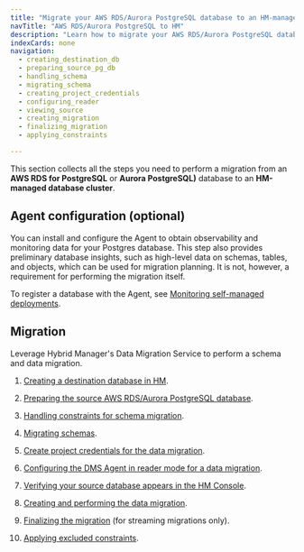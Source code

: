 ```yaml
---
title: "Migrate your AWS RDS/Aurora PostgreSQL database to an HM-managed database"
navTitle: "AWS RDS/Aurora PostgreSQL to HM"
description: "Learn how to migrate your AWS RDS/Aurora PostgreSQL database to an HM-managed database."
indexCards: none
navigation: 
  - creating_destination_db
  - preparing_source_pg_db
  - handling_schema
  - migrating_schema
  - creating_project_credentials
  - configuring_reader
  - viewing_source
  - creating_migration
  - finalizing_migration
  - applying_constraints

---
```


This section collects all the steps you need to perform a migration from an **AWS RDS for PostgreSQL** or **Aurora PostgreSQL)** database to an **HM-managed database cluster**.

## Agent configuration (optional)

You can install and configure the Agent to obtain observability and monitoring data for your Postgres database. This step also provides preliminary database insights, such as high-level data on schemas, tables, and objects, which can be used for migration planning. It is not, however, a requirement for performing the migration itself.

To register a database with the Agent, see [Monitoring self-managed deployments](edb-postgres-ai/hybrid-manager/using_hybrid_manager/monitoring/mon_ext_dbs/mon_with_agent/).

## Migration

Leverage Hybrid Manager's Data Migration Service to perform a schema and data migration.

1.  [Creating a destination database in HM](creating_destination_db).

1.  [Preparing the source AWS RDS/Aurora PostgreSQL database](preparing_source_pg_db). 

1.  [Handling constraints for schema migration](handling_schema). 

1.  [Migrating schemas](migrating_schema). 

1.  [Create project credentials for the data migration](creating_project_credentials). 

1.  [Configuring the DMS Agent in reader mode for a data migration](configuring_reader). 

1.  [Verifying your source database appears in the HM Console](viewing_source).

1.  [Creating and performing the data migration](creating_migration). 

1.  [Finalizing the migration](finalizing_migration) (for streaming migrations only).

1.  [Applying excluded constraints](applying_constraints). 

